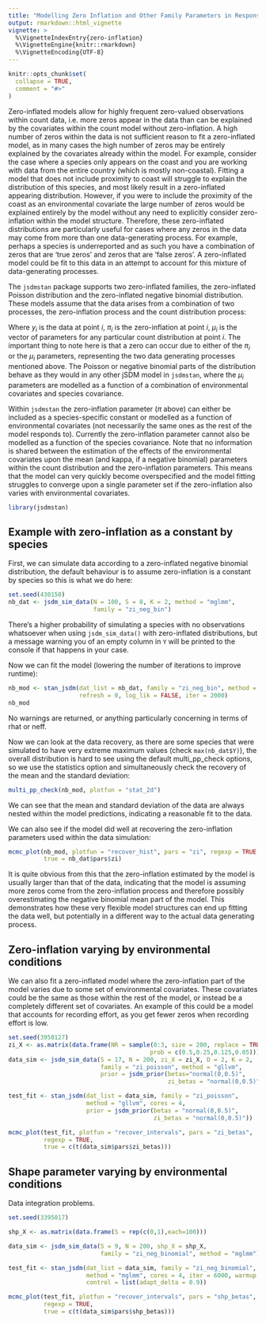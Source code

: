 ```yaml
---
title: "Modelling Zero Inflation and Other Family Parameters in Response to Environmental Covariates"
output: rmarkdown::html_vignette
vignette: >
  %\VignetteIndexEntry{zero-inflation}
  %\VignetteEngine{knitr::rmarkdown}
  %\VignetteEncoding{UTF-8}
---
```


```r
knitr::opts_chunk$set(
  collapse = TRUE,
  comment = "#>"
)
```


Zero-inflated models allow for highly frequent zero-valued observations within count data, i.e. more zeros appear in the data than can be explained by the covariates within the count model without zero-inflation. A high number of zeros within the data is not sufficient reason to fit a zero-inflated model, as in many cases the high number of zeros may be entirely explained by the covariates already within the model. For example, consider the case where a species only appears on the coast and you are working with data from the entire country (which is mostly non-coastal). Fitting a model that does not include proximity to coast will struggle to explain the distribution of this species, and most likely result in a zero-inflated appearing distribution. However, if you were to include the proximity of the coast as an environmental covariate the large number of zeros would be explained entirely by the model without any need to explicitly consider zero-inflation within the model structure. Therefore, these zero-inflated distributions are particularly useful for cases where any zeros in the data may come from more than one data-generating process. For example, perhaps a species is underreported and as such you have a combination of zeros that are 'true zeros' and zeros that are 'false zeros'. A zero-inflated model could be fit to this data in an attempt to account for this mixture of data-generating processes.

The `jsdmstan` package supports two zero-inflated families, the zero-inflated Poisson distribution and the zero-inflated negative binomial distribution. These models assume that the data arises from a combination of two processes, the zero-inflation process and the count distribution process:

\begin{equation*}
P(Y_i = y_i) = 
 \begin{cases}
   \pi_i + (1 - \pi_i)p(y_i = 0;\mu_i) & y_i = 0 \\
   (1 - \pi_i)p(y_i;\mu_i) & y_i > 0 
 \end{cases}
\end{equation*}

Where $y_i$ is the data at point $i$, $\pi_i$ is the zero-inflation at point $i$, $\mu_i$ is the vector of parameters for any particular count distribution at point $i$. The important thing to note here is that a zero can occur due to either of the $\pi_i$ or the $\mu_i$ parameters, representing the two data generating processes mentioned above. The Poisson or negative binomial parts of the distribution behave as they would in any other jSDM model in `jsdmstan`, where the $\mu_i$ parameters are modelled as a function of a combination of environmental covariates and species covariance.

Within `jsdmstan` the zero-inflation parameter ($\pi$ above) can either be included as a species-specific constant or modelled as a function of environmental covariates (not necessarily the same ones as the rest of the model responds to). Currently the zero-inflation parameter cannot also be modelled as a function of the species covariance. Note that no information is shared between the estimation of the effects of the environmental covariates upon the mean (and kappa, if a negative binomial) parameters within the count distribution and the zero-inflation parameters. This means that the model can very quickly become overspecified and the model fitting struggles to converge upon a single parameter set if the zero-inflation also varies with environmental covariates.



```r
library(jsdmstan)
```


## Example with zero-inflation as a constant by species

First, we can simulate data according to a zero-inflated negative binomial distribution, the default behaviour is to assume zero-inflation is a constant by species so this is what we do here:

```r
set.seed(430150)
nb_dat <- jsdm_sim_data(N = 100, S = 8, K = 2, method = "mglmm",
                        family = "zi_neg_bin")
```

There's a higher probability of simulating a species with no observations whatsoever when using `jsdm_sim_data()` with zero-inflated distributions, but a message warning you of an empty column in `Y` will be printed to the console if that happens in your case.

Now we can fit the model (lowering the number of iterations to improve runtime):

```r
nb_mod <- stan_jsdm(dat_list = nb_dat, family = "zi_neg_bin", method = "mglmm",
                    refresh = 0, log_lik = FALSE, iter = 2000)
nb_mod
```

No warnings are returned, or anything particularly concerning in terms of rhat or neff.

Now we can look at the data recovery, as there are some species that were simulated to have very extreme maximum values (check `max(nb_dat$Y)`), the overall distribution is hard to see using the default multi_pp_check options, so we use the statistics option and simultaneously check the recovery of the mean and the standard deviation:

```r
multi_pp_check(nb_mod, plotfun = "stat_2d")
```

We can see that the mean and standard deviation of the data are always nested within the model predictions, indicating a reasonable fit to the data.

We can also see if the model did well at recovering the zero-inflation parameters used within the data simulation:

```r
mcmc_plot(nb_mod, plotfun = "recover_hist", pars = "zi", regexp = TRUE,
          true = nb_dat$pars$zi)
```

It is quite obvious from this that the zero-inflation estimated by the model is usually larger than that of the data, indicating that the model is assuming more zeros come from the zero-inflation process and therefore possibly overestimating the negative binomial mean part of the model. This demonstrates how these very flexible model structures can end up fitting the data well, but potentially in a different way to the actual data generating process.

## Zero-inflation varying by environmental conditions

We can also fit a zero-inflated model where the zero-inflation part of the model varies due to some set of environmental covariates. These covariates could be the same as those within the rest of the model, or instead be a completely different set of covariates. An example of this could be a model that accounts for recording effort, as you get fewer zeros when recording effort is low.

```r
set.seed(3950127)
zi_X <- as.matrix(data.frame(NR = sample(0:3, size = 200, replace = TRUE,
                                        prob = c(0.5,0.25,0.125,0.05))))
data_sim <- jsdm_sim_data(S = 17, N = 200, zi_X = zi_X, D = 2, K = 2,
                          family = "zi_poisson", method = "gllvm",
                          prior = jsdm_prior(betas="normal(0,0.5)",
                                             zi_betas = "normal(0,0.5)"))
```


```r
test_fit <- stan_jsdm(dat_list = data_sim, family = "zi_poisson",
                      method = "gllvm", cores = 4,
                      prior = jsdm_prior(betas = "normal(0,0.5)",
                                         zi_betas = "normal(0,0.5)"))
```


```r
mcmc_plot(test_fit, plotfun = "recover_intervals", pars = "zi_betas", 
          regexp = TRUE,
          true = c(t(data_sim$pars$zi_betas)))
```


## Shape parameter varying by environmental conditions

Data integration problems.

```r
set.seed(3395017)

shp_X <- as.matrix(data.frame(S = rep(c(0,1),each=100)))

data_sim <- jsdm_sim_data(S = 9, N = 200, shp_X = shp_X, 
                          family = "zi_neg_binomial", method = "mglmm")
```


```r
test_fit <- stan_jsdm(dat_list = data_sim, family = "zi_neg_binomial",
                      method = "mglmm", cores = 4, iter = 6000, warmup = 2000,
                      control = list(adapt_delta = 0.9))
```


```r
mcmc_plot(test_fit, plotfun = "recover_intervals", pars = "shp_betas", 
          regexp = TRUE,
          true = c(t(data_sim$pars$shp_betas)))
```

